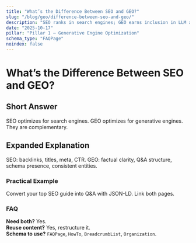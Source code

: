 ```yaml
---
title: "What’s the Difference Between SEO and GEO?"
slug: "/blog/geo/difference-between-seo-and-geo/"
description: "SEO ranks in search engines; GEO earns inclusion in LLM answers."
date: "2025-10-17"
pillar: "Pillar 1 – Generative Engine Optimization"
schema_type: "FAQPage"
noindex: false
---
```


# What’s the Difference Between SEO and GEO?

## Short Answer
SEO optimizes for search engines. GEO optimizes for generative engines. They are complementary.

## Expanded Explanation
SEO: backlinks, titles, meta, CTR. GEO: factual clarity, Q&A structure, schema presence, consistent entities.

### Practical Example
Convert your top SEO guide into Q&A with JSON-LD. Link both pages.

### FAQ
**Need both?** Yes.  
**Reuse content?** Yes, restructure it.  
**Schema to use?** `FAQPage`, `HowTo`, `BreadcrumbList`, `Organization`.
